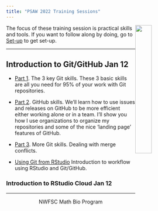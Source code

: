 ```yaml
---
title: "PSAW 2022 Training Sessions"
---
```


<img style="float: right;" src="images/tools-logo-transparent.png" width=30%>

The focus of these training session is practical skills and tools. If you want to follow along by doing, go to [Set-up](set-up.html) to get set-up.

<hr>

## Introduction to Git/GitHub Jan 12

* [Part 1](git-part1.html). The 3 key Git skills. These 3 basic skills are all you need for 95% of your work with Git repositories.

* [Part 2](git-part2.html). GitHub skills. We'll learn how to use issues and releases on GitHub to be more efficient either working alone or in a team. I'll show you how I use organizations to organize my repositories and some of the nice 'landing page' features of GitHub.

* [Part 3](git-part3.html). More Git skills. Dealing with merge conflicts.

* [Using Git from RStudio](Git-RStudio.html) Introduction to workflow using RStudio and Git/GitHub.


### Introduction to RStudio Cloud Jan 12

<!--
### Building a Data R Packages

* [Part 1](week6.html). Intro to R packages for data and code. How to build an R package in RStudio. In the second half of the lecture, I will show you how to make an R data package and what that can do to allow data documentation, data revision tracking, data versioning and data sharing.

* [Part 2](week7.html). Intro to **roxygen2** for documentation and **pkgdown** for package websites. Even if you don't do the coding on your team, you should be aware of how documentation works so you can contribute and the tools for automating tasks like a project website so your team doesn't fall into inefficient workflows.

* [Part 3](week8.html). Advanced topics for developers. How to set up a NAMESPACE, passing `R CMD check`, debugging tools, coding GitHub Actions workflows, C++ code in your package. I am going to pass on tips to help you understand how these things work so you don't waste hours figuring it out or fall back on hacky solutions.

-->


<hr>

<div style="text-align: center">
<i class="fas fa-cubes"></i> NWFSC Math Bio Program <i class="fas fa-cubes"></i>
</div>
